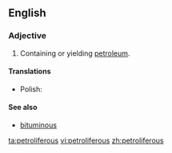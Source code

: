 ==English==

===Adjective===
{{en-adj}} 

# {{context|geology|petrology|of a rock or [[geologic]] [[formation]]|lang=en}} Containing or yielding [[petroleum]].

====Translations====
{{trans-top|containing or yielding petroleum}}
* Polish: {{t+|pl|roponośny}}
{{trans-mid}}
{{trans-bottom}}

====See also====
* [[bituminous]]

[[ta:petroliferous]]
[[vi:petroliferous]]
[[zh:petroliferous]]